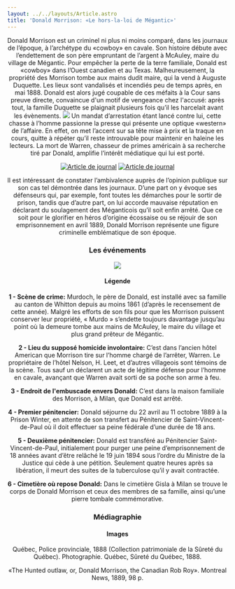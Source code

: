 ```yaml
---
layout: ../../layouts/Article.astro
title: 'Donald Morrison: «Le hors-la-loi de Mégantic»'
---
```


<Header titre="Donald «le hors-la-loi de Mégantic» Morrison" image="/assets/img/p2007_02811-scaled.jpg"/>

<Text>
  
Donald Morrison est un criminel ni plus ni moins comparé, dans les journaux de l’époque, à l’archétype du «cowboy» en cavale. Son histoire débute avec l’endettement de son père empruntant de l’argent à McAuley, maire du village de Mégantic. Pour empêcher la perte de la terre familiale, Donald est «cowboy» dans l’Ouest canadien et au Texas. Malheureusement, la propriété des Morrison tombe aux mains dudit maire, qui la vend à Auguste Duquette. Les lieux sont vandalisés et incendiés peu de temps après, en mai 1888. Donald est alors jugé coupable de ces méfaits à la Cour sans preuve directe, convaincue d'un motif de vengeance chez l'accusé: après tout, la famille Duquette se plaignait plusieurs fois qu’il les harcelait avant les évènements.
<img class="mx-auto" src="/assets/img/Image1.jpg"/>
Un mandat d’arrestation étant lancé contre lui, cette chasse à l’homme passionne la presse qui présente une optique «western» de l’affaire. En effet, on met l’accent sur sa tête mise à prix et la traque en cours, quitte à répéter qu’il reste introuvable pour maintenir en haleine les lecteurs. La mort de Warren, chasseur de primes américain à sa recherche tiré par Donald, amplifie l’intérêt médiatique qui lui est porté.

<div class="grid grid-cols-2 items-center">
  <a href="/assets/img/Donald.png" target="_blank"><img src="/assets/img/Donald.png" alt="Article de journal" class="mx-auto" /></a>
  <a href="/assets/img/Donald1.png" target="_blank"><img src="/assets/img/Donald1.png" alt="Article de journal"  class="mx-auto" /></a>
</div>
 

Il est intéressant de constater l’ambivalence auprès de l’opinion publique sur son cas tel démontrée dans les journaux. D’une part on y évoque ses défenseurs qui, par exemple, font toutes les démarches pour le sortir de prison, tandis que d’autre part, on lui accorde mauvaise réputation en déclarant du soulagement des Méganticois qu’il soit enfin arrêté. Que ce soit pour le glorifier en héros d’origine écossaise ou se réjouir de son emprisonnement en avril 1889, Donald Morrison représente une figure criminelle emblématique de son époque.
</Text>
<h3 class="px-20 ">Les événements</h3>
<img src="/assets/img/donaldmorrisonmap.jpg"/>
<h4 class="px-20 -mt-5">Légende</h4>
<p class="px-20 text-justify text-gray-700 text-xs"><b>1 - Scène de crime:</b> Murdoch, le père de Donald, est installé avec sa famille au canton de Whitton depuis au moins 1861 (d’après le recensement de cette année). Malgré les efforts de son fils pour que les Morrison puissent conserver leur propriété, « Murdo » s’endette toujours davantage jusqu’au point où la demeure tombe aux mains de McAuley, le maire du village et plus grand prêteur de Mégantic.</p>
<p class="px-20 text-justify text-gray-700 text-xs"><b>2 - Lieu du supposé homicide involontaire:</b> C’est dans l’ancien hôtel American que Morrison tire sur l’homme chargé de l’arrêter, Warren. Le propriétaire de l’hôtel Nelson, H. Leet, et d’autres villageois sont témoins de la scène. Tous sauf un déclarent un acte de légitime défense pour l’homme en cavale, avançant que Warren avait sorti de sa poche son arme à feu.</p>
<p class="px-20 text-justify text-gray-700 text-xs"><b>3 - Endroit de l'embuscade envers Donald:</b> C’est dans la maison familiale des Morrison, à Milan, que Donald est arrêté.</p>
<p class="px-20 text-justify text-gray-700 text-xs"><b>4 - Premier pénitencier:</b> Donald séjourne du 22 avril au 11 octobre 1889 à la Prison Winter, en attente de son transfert au Pénitencier de Saint-Vincent-de-Paul où il doit effectuer sa peine fédérale d’une durée de 18 ans.</p>
<p class="px-20 text-justify text-gray-700 text-xs"><b>5 - Deuxième pénitencier:</b> Donald est transféré au Pénitencier Saint-Vincent-de-Paul, initialement pour purger une peine d’emprisonnement de 18 années avant d’être relâché le 19 juin 1894 sous l’ordre du Ministre de la Justice qui cède à une pétition. Seulement quatre heures après sa libération, il meurt des suites de la tuberculose qu’il y avait contractée.</p>
<p class="px-20 text-justify text-gray-700 text-xs"><b>6 - Cimetière où repose Donald:</b> Dans le cimetière Gisla à Milan se trouve le corps de Donald Morrison et ceux des membres de sa famille, ainsi qu’une pierre tombale commémorative.</p>
<Chapitres 
  description=""
  chapitres={
    [
       {label: "Criminels notables - Présentation", url: "/2020/criminels-notables-1"},
      {label: "Donald Morrison", url: "/2020/criminels-notables-2", current: true},
      {label: "Mélissa Lothrop", url: "/2020/criminels-notables-3"},
      {label: "William W. Blanchard", url: "/2020/criminels-notables-4"},
      {label: "Rémi Lamontagne", url: "/2020/criminels-notables-5"},
    ]
  }
/>

<div class="p-10 lg:p-24 py-5 lg:py-12 text-sm bg-gray-400">
  <h3>Médiagraphie</h3>
<h4>Images</h4>
Québec, Police provinciale, 1888 (Collection patrimoniale de la Sûreté du Québec). Photographie. Québec, Sûreté du Québec, 1888.

«The Hunted outlaw, or, Donald Morrison, the Canadian Rob Roy». Montreal News, 1889, 98 p.


</div>